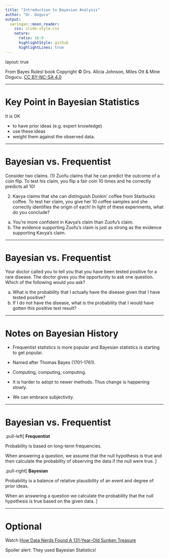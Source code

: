 ```yaml
---
title: "Introduction to Bayesian Analysis"
author: "Dr. Dogucu"
output: 
  xaringan::moon_reader:
    css: slide-style.css
    nature:
      ratio: 16:9
      highlightStyle: github
      highlightLines: true
---
```


layout: true
  
<div class="my-header"></div>

<div class="my-footer"> From Bayes Rules! book
 Copyright &copy; Drs. Alicia Johnson, Miles Ott & Mine Dogucu. <a href="https://creativecommons.org/licenses/by-nc-sa/4.0/">CC BY-NC-SA 4.0</a></div> 

---

# Key Point in Bayesian Statistics

It is OK 

- to have prior ideas (e.g. expert knowledge)
- use these ideas 
- weight them against the observed data.

---

# Bayesian vs. Frequentist

Consider two claims. (1) Zuofu claims that he can predict the outcome of a coin flip.  To test his claim, you flip a fair coin 10 times and he correctly predicts all 10! 

(2) Kavya claims that she can distinguish Dunkin' coffee from Starbucks coffee.  To test her claim, you give her 10 coffee samples and she correctly identifies the origin of each!  In light of these experiments, what do you conclude?    

a. You're more confident in Kavya's claim than Zuofu's claim.  
b. The evidence supporting Zuofu's claim is just as strong as the evidence supporting Kavya's claim.

---

# Bayesian vs. Frequentist

Your doctor called you to tell you that you have been tested positive for a rare disease. The doctor gives you the opportunity to ask one question. Which of the following would you ask?

a. What is the probability that I actually have the disease given that I have tested positive?  
b. If I do not have the disease, what is the probability that I would have gotten this positive test result?

---


# Notes on Bayesian History

- Frequentist statistics is more popular and Bayesian statistics is starting to get popular. 

- Named after Thomas Bayes (1701-1761).

- Computing, computing, computing.

- It is harder to adopt to newer methods. Thus change is happening slowly. 

- We can embrace subjectivity. 

---


# Bayesian vs. Frequentist

.pull-left[
__Frequentist__

Probability is based on long-term frequencies. 

When answering a question, we assume that the null hypothesis is true and then calculate the probability of observing the data if the null were true. 
]

.pull-right[
__Bayesian__

Probability is a balance of relative plausibility of an event and degree of prior ideas.  

When an answering a question we calculate the probability that the null hypothesis is true based on the given data. 
]

---

# Optional

Watch [How Data Nerds Found A 131-Year-Old Sunken Treasure](https://fivethirtyeight.com/features/how-data-nerds-found-a-131-year-old-sunken-treasure/)

Spoiler alert: They used Bayesian Statistics!

